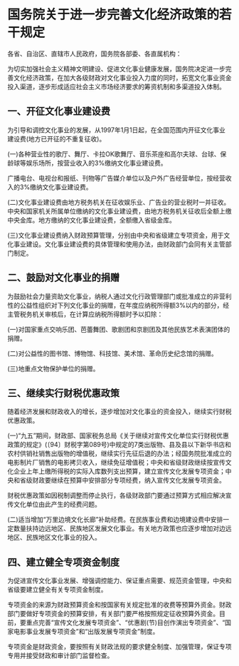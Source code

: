 # 国务院关于进一步完善文化经济政策的若干规定

  

各省、自治区、直辖市人民政府，国务院各部委、各直属机构：

为切实加强社会主义精神文明建设、促进文化事业健康发展，国务院决定进一步完善文化经济政策，在加大各级财政对文化事业投入力度的同时，拓宽文化事业资金投入渠道，逐步形成适应社会主义市场经济要求的筹资机制和多渠道投入体制。

## 一、开征文化事业建设费

为引导和调控文化事业的发展，从1997年1月1日起，在全国范围内开征文化事业建设费(地方已开征的不重复征收)。

(一)各种营业性的歌厅、舞厅、卡拉OK歌舞厅、音乐茶座和高尔夫球、台球、保龄球等娱乐场所，按营业收入的3%缴纳文化事业建设费。

广播电台、电视台和报纸、刊物等广告媒介单位以及户外广告经营单位，按经营收入的3%缴纳文化事业建设费。

(二)文化事业建设费由地方税务机关在征收娱乐业、广告业的营业税时一并征收。中央和国家机关所属单位缴纳的文化事业建设费，由地方税务机关征收后全额上缴中央金库。地方缴纳的文化事业建设费，全额缴入省级金库。

(三)文化事业建设费纳入财政预算管理，分别由中央和省级建立专项资金，用于文化事业建设。文化事业建设费的具体管理和使用办法，由财政部门会同有关主管部门制定。

## 二、鼓励对文化事业的捐赠

为鼓励社会力量资助文化事业，纳税人通过文化行政管理部门或批准成立的非营利性的公益性组织对下列文化事业的捐赠，在年度应纳税所得额3%以内的部分，经主管税务机关审核后，在计算应纳税所得额时予以扣除：

(一)对国家重点交响乐团、芭蕾舞团、歌剧团和京剧团及其他民族艺术表演团体的捐赠。

(二)对公益性的图书馆、博物馆、科技馆、美术馆、革命历史纪念馆的捐赠。

(三)地重点文物保护单位的捐赠。

## 三、继续实行财税优惠政策

随着经济发展和财政收入的增长，逐步增加对文化事业的资金投入，继续实行财税优惠政策。

(一)“九五”期间，财政部、国家税务总局《关于继续对宣传文化单位实行财税优惠政策的规定》(〔94〕财税字第089号)中规定的7类出版物、县及县以下新华书店和农村供销社销售出版物的增值税，继续实行先征后退的办法；经国务院批准成立的电影制片厂销售的电影拷贝收入，继续免征增值税；中央和省级财政继续按宣传文化企业上年上缴所得税的实际入库数列支出预算，建立宣传文化发展专项资金；中央和省级财政要继续在预算中安排部分专项经费，纳入宣传文化发展专项资金。

财税优惠政策如因税制调整而停止执行，各级财政部门要通过预算方式相应解决宣传文化单位由此产生的经费问题。

(二)适当增加“万里边境文化长廊”补助经费。在民族事业费和边境建设费中安排一定数量扶持边远地区、民族地区发展文化事业。有关地方政策也应逐步增加对边远地区、民族地区文化事业的投入。

## 四、建立健全专项资金制度

为促进宣传文化事业发展、增强调控能力、保证重点需要、规范资金管理，中央和省级要建立健全有关专项资金制度。

专项资金的来源为财政预算资金和按国家有关规定批准的收费等预算外资金。财政部门要做好专项资金的预算安排，有关部门要严格按照规定征收预算外资金。目前，要重点完善“宣传文化发展专项资金”、“优惠剧(节)目创作演出专项资金”、“国家电影事业发展专项资金”和“出版发展专项资金”制度。

专项资金是财政资金，要按照有关财政法规的要求健全制度、加强管理，保证专项专用并接受财政和审计部门监督检查。